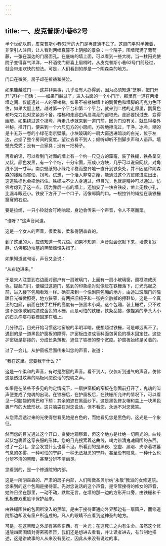 ```yaml
---
---
---
```

title: 一、皮克普斯小巷62号
---




半个世纪以前，皮克普斯小巷62号的大门是再普通不过了。这扇门平时半掩着，非常引人注目，让人看到两幅真算不上阴郁的景象：一个院子，围墙爬满了葡萄藤，一张在溜达的门房面孔。在底端的墙上面，可以看到一些大树。当一柱阳光使院子变得喜气洋洋，一杯酒使门房喜上眉梢时，从皮克普斯小巷62号门前经过，就会带走欢快的想法。可是，人们看到的却是一个阴森森的地方。

门口在微笑，房子却在祈祷和哭泣。

如果能越过门——这并非易事，几乎没有人办得到，因为必须知道“芝麻，把门开开”这样一句话；——如果门越过了，进入右面的一个小门厅，那里有一道在两堵墙之间、仅能通过一人的窄楼梯，如果不被楼梯墙上的鹅黄色和墙脚的巧克力色吓住，如果大胆上楼，越过第一个平台和第二个平台，就来到二楼的走廊里，鹅黄色和巧克力色对您紧追不舍。楼梯和走廊由两扇漂亮的窗取光。走廊要拐过去，变得幽暗。如果绕过这个拐弯，再走几步就来到一道门前，因为门没有关，就显得格外神秘。推开门，便来到一个六尺见方的小房间，方砖地擦洗过，干净，冰冷，糊的是十五苏一卷的小绿花南京壁纸。小块玻璃的一扇大窗透进暗淡的白光，位于左边，占据了整个房间的宽度。望过去看不到人；倾听却听不到脚步声和人语声。墙壁光秃秃；没有一点家具；没有一把椅子。

再看的话，可以看到门对面的墙上有一个约一尺见方的窟窿，装了铁栅，铁条呈交叉状，颜色发黑，有一个个结，十分牢固，形成小方块，几乎可以说呈网状，对角线不到一寸半。南京壁纸的小绿花平稳而整齐地一直升到铁条处，并不因这种阴森森的接触而害怕、拐弯。试想，一个活人非常之瘦，能通过这个方窟窿进进出出，这道铁栅也会把他挡住。铁栅决不让人身通过，但目光，也就是精神可以通过。仿佛考虑到了这一点，因为靠后一点的墙上，还加安了一块白铁皮，凿上无数小孔，比漏斗眼还小。铁皮下方开了一个口子，活像邮筒的口。一根拉铃的绳挂在装铁栅窟窿的右边。

要是拉绳，一只小铃就会叮咚响起，身边会传来一个声音，令人不寒而栗。

“谁呀？”这声音问道。

这是一个女人的声音，很柔和，柔和得阴森森的。

到了这里的人，应该知道一句咒语。如果不知道，声音就会沉默下来，墙恢复寂静，仿佛那边坟墓的黑暗惊慌失措了。

如果知道这句话，声音又会说：

“从右边进来。”

于是来人注意到右边面对窗户有一扇玻璃门，上面有一扇小玻璃窗，窗框漆成灰色。提起门闩，便越过这道门，感到的印象绝对就像赶在铁栅落下，灯光亮起之前，进入楼下包厢看戏一样。确实来到一个像剧院包厢的地方，由透过玻璃门的曚昽日光微微照亮，地方狭窄，有两把旧椅子和一张完全散掉的擦鞋垫，这是一个真正的包厢，前面在扶手栏杆的高度有一张黑木小桌。这个包厢，装上栅栏，只不过这不是像歌剧院漆成金色的木栅，而是可怕的铁栅，铁条乱接，像捏紧的拳头大小的石头疙瘩将铁栅固定在墙上。

几分钟后，目光开始习惯这地窖般的半明半暗，便想越过铁栅，可是却远离不了。遇到的是一道黑色护窗板的障碍，护窗板由漆成香料面包黄色的横木固定住。这些护窗板是拼接的，分成长条薄板，遮住了铁栅的整个宽度。护窗板始终是关着的。

过了一会儿，从护窗板后面传来叫您的声音，说道：

“我在这里。您要我干什么？”

这是一个柔和的声音，有时是甜蜜的声音。看不到人。仅仅听到送气的声音。仿佛这是透过坟墓的隔板同您说话的鬼魂之声。

如果是在某些不多见的约定情况下，一扇护窗板的窄板在您面前打开了，鬼魂的叫声便变成了鬼魂的出现。在铁栅后，在护窗板后，在铁栅所允许的情况下，可以看见一只脑袋的嘴巴和下颏；其余的遮在黑面纱下。这是黑色修女帽和盖上一块黑色裹尸布的大致形状。这只脑袋在对您说话，但不看您，永远不对您微笑。

从您背后透过来的光使得您看见她是白色的，而她看见您是黑色的。这光是一个象征。

然而您的目光通过这个开口，贪婪地观察着，但这个地方是杜绝一切目光的。曲线起伏包裹着这穿丧服的形体。您的目光搜索着这曲线，竭力辨清鬼魂周围的东西。过了一会儿，您会发觉什么也看不见。所看到的是黑夜、空虚、黑暗、夹杂着坟墓气息的冬雾、一种可怕的宁静、一种无法凝思的宁静，甚至没有叹息，一种什么也分辨不清的黑暗，甚至分辨不清幽灵。

您看到的，是一个修道院的内部。

这是一所阴森森的、严肃的房子内部，人们叫做圣贝尔纳“永敬”教派的女修道院。您来到的这个包厢是接待室。先对您说话的这个声音，是专管接待的修女的声音，她终日坐在那里，一动不动，默默无言，在墙的那一边的方形开口旁，由铁栅和千孔板像双重脸甲保护起来。

由铁栅围住的包厢所没入的黑暗，是由于接待室通向外界那边有一扇窗户，而修道院那边却没有窗户所造成的。凡人的眼睛不应看到这神圣的地方。

可是，在这黑暗之外却有某些东西，有一片光；在这死亡之内有生命。虽然这个修道院四面围墙封得密密匝匝，我们还是想进去看看，并让读者进去，有节制地描述，这是讲故事的人从来没有见过，因此从来没有说过的事。